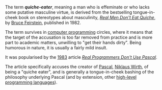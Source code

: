 The term '''''quiche-eater''''', meaning a man who is effeminate or who lacks some putative masculine virtue, is derived from the bestselling tongue-in-cheek book on stereotypes about masculinity, ''[[Real Men Don't Eat Quiche]]'', by [[Bruce Feirstein]], published in 1982.

The term survives in [[computer programming]] circles, where it means that the target of the accusation is too far removed from practice and is more part to academic matters, unwilling to "get their hands dirty". Being humorous in nature, it is usually a fairly mild insult.

It was popularised by the [[1983]] article ''[[Real Programmers Don't Use Pascal]]''.

The article specifically accuses the creator of [[Pascal programming language|Pascal]], [[Niklaus Wirth]], of being a "quiche eater", and is generally a tongue-in-cheek bashing of the philosophy underlying Pascal (and by extension, other [[high-level programming language]]s).

{{compu-lang-stub}}